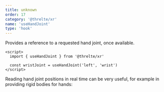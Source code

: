 ```yaml
---
title: unknown
order: 17
category: '@threlte/xr'
name: 'useHandJoint'
type: 'hook'
---
```


Provides a reference to a requested hand joint, once available.

```svelte
<script>
  import { useHandJoint } from '@threlte/xr'

  const wristJoint = useHandJoint('left', 'wrist')
</script>
```

Reading hand joint positions in real time can be very useful, for example in providing rigid bodies for hands:

<Example path="xr/use-hand-joint" />
